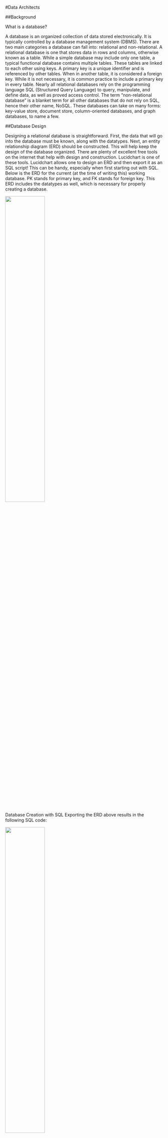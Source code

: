 #Data Architects

##Background

What is a database?

A database is an organized collection of data stored electronically. It is typically controlled by a database management system (DBMS). There are two main categories a database can fall into: relational and non-relational. A relational database is one that stores data in rows and columns, otherwise known as a table. While a simple database may include only one table, a typical functional database contains multiple tables. These tables are linked to each other using keys. A primary key is a unique identifier and is referenced by other tables. When in another table, it is considered a foreign key. While it is not necessary, it is common practice to include a primary key in every table. Nearly all relational databases rely on the programming language SQL (Structured Query Language) to query, manipulate, and define data, as well as proved access control. 
The term “non-relational database” is a blanket term for all other databases that do not rely on SQL, hence their other name, NoSQL. These databases can take on many forms: key-value store, document store, column-oriented databases, and graph databases, to name a few.

##Database Design

Designing a relational database is straightforward. First, the data that will go into the database must be known, along with the datatypes. Next, an entity relationship diagram (ERD) should be constructed. This will help keep the design of the database organized. There are plenty of excellent free tools on the internet that help with design and construction. Lucidchart is one of these tools. Lucidchart allows one to design an ERD and then export it as an SQL script! This can be handy, especially when first starting out with SQL. 
Below is the ERD for the current (at the time of writing this) working database. PK stands for primary key, and FK stands for foreign key. This ERD includes the datatypes as well, which is necessary for properly creating a database. 

![](./images/entity.png){width=50%}

Database Creation with SQL
Exporting the ERD above results in the following SQL code:

![](./images/a1.png){width=50%}
![](./images/a2.png){width=50%}

However, this code lacks a few required pieces. The foreign keys did not populate, and the primary keys do not reference the other tables. We also have not “created” a database yet, nor told our program which database to use. These issues are fixed in the following code snippet, along with some syntax changes. These syntax changes were necessary because the server our database is hosted on has some requirements that are not very important (at least not right now). 

![](./images/a3.png){width=50%}
![](./images/a4.png){width=50%}
![](./images/a5.png){width=50%}

The following snippets are useful commands for handling the database.

![](./images/a6.png){width=50%}

##Database Creation with Neo4j

###Neo4j Background 

Neo4j is a graph database created by Neo4j inc. Neo4j is implemented in Java; however, it can also be written with any other cypher query language. 

##Code

This creates the first two nodes. The yellow highlight section would be the user node. The green highlight section shows the relationship between the two nodes. The orange highlight section shows the other node which would be the username. The light blue highlighted section returns and stores the two nodes into the system. 

```r
1. create(u:user {name:'User'})-[:makes]->(n:user{name:'Username'}) return u,n
```

The yellow highlighted section codes the user node again. Instead of creating a new node for User we can just match the node with the new node you want to create. The green highlighted section describes the relationships between the two nodes. The blue highlighted section is the code for the new node. The orange highlighted section is the code for return which would store the nodes into the system. 

```r
2. match(u:user {name:'User'}) create (u)-[:enters]-> (DA:user{name: 'Date of Birth'}) return u,DA
```
 
This line of code codes for a new node “Last Name” which stores the last name of the patient. This node holds a relationship with the User node. 

```r
3. match(u:user {name:'User'}) create (u)- [:enters]-> (LN:user{name:'Last Name'}) return u,LN
```

Similar to the code on the third line. A new node has been created, however this node is created to store the last name of the user. 

```r
4. match(u:user {name:'User'}) create (u)- [:enters]-> (FN:user{name:'First Name'}) return u,FN
```

A new node is created with this code. The node stores the Height of the user. 

```r
5. match(u:user {name:'User'}) create (u)- [:enters]-> (H:user{name:'Height'}) return u,H
```

The ID node is created, thus allowing for the user id to be stored.

```r
6. match(u:user {name:'User'}) create (u)- [:enters]-> (I:user{name:'ID'}) return u,I
```

This line of code codes for a new node “Merck Data” which stores the last name of the patient. This node holds a relationship with the ID node. 

```r
7. match(I:user{name:'ID'}) create (I)- [:enters]-> (M:user{name:'Merck Data'}) return I,M
```
	
This line of code codes for a new node “Family History Cancers” which stores the family history cancers of the patient. This node holds a relationship with the Merck Data node.

```r
8. match(M:user{name:'Merck Data'}) create (M)- [:enters]-> (FH:user{name:'Family History Cancers'}) return M,FH
```

Lines 9, 10, and 11 all  code for three new nodes “Diagnostic notes”, “ Any other family history disease”, and “Input Data”. This node holds a relationship with the Merck Data node.

```r
9.	match(M:user{name:'Merck Data'}) create (M)- [:enters]-> (ID:user{name:'Input Data'}) return M,ID
10.	match(M:user{name:'Merck Data'}) create (M)- [:enters]-> (DN:user{name:'Diagnostic Notes'}) return M,DN
11.	match(M:user{name:'Merck Data'}) create (M)- [:enters]-> (AD:user{name:'Any other family history in disease'}) return M,AD
```

This line of code helps put together all of the nodes. This is to help you check your database while you add new nodes. This line of code will be used throughout to double check the code, and to endure every branch is in the correct spot. 

```r
12.	MATCH (n:user) RETURN n LIMIT 100
```

This code creates the relationship between the node “Username” and the new node “fitbit data”. The new node will store fitbit data.

```r
13. match(n:user{name:'Username'}) create (n)- [:enters]-> (FD:user{name:'FitBit Data'}) return n, FD
```

Lines 14,15,16,17,18, and 19 all create new nodes with the fit bit data node. All the new nodes are highlighted in yellow.

```r
14.	match(FD:user{name:'FitBit Data'}) create (FD)- [:enters]-> (WE:user{name:'Weight'}) return FD,WE
15.	match(FD:user{name:'FitBit Data'}) create (FD)- [:enters]-> (CD:user{name:'Collection Date'}) return FD,CD
16.	match(FD:user{name:'FitBit Data'}) create (FD)- [:enters]-> (B:user{name:'BMI'}) return FD,B
17.	match(FD:user{name:'FitBit Data'}) create (FD)- [:enters]-> (FC:user{name:'Floors Climbed'}) return FD,FC
18.	match(FD:user{name:'FitBit Data'}) create (FD)- [:enters]-> (ARH:user{name:'Average Resting Hr'}) return FD,ARH
19.	match(FD:user{name:'FitBit Data'}) create (FD)- [:enters]-> (ST:user{name:'Steps'}) return FD,ST
```

This line of code codes for a new node “Miles” which stores the miles of the patient. This node holds a relationship with the Fitbit Data Node

```r
20.	match(FD:user{name:'FitBit Data'}) create (FD)- [:enters]-> (Mi:user{name:'Miles'}) return FD,Mi
```

Lines 20,21,22,23,24,25 all code for new nodes that hold relationships with the Fitbit node. 

```r
21.	match(FD:user{name:'FitBit Data'}) create (FD)- [:enters]-> (TM:user{name:'Total Miles'}) return FD,TM
22.	match(FD:user{name:'FitBit Data'}) create (FD)- [:enters]-> (VAM:user{name:'Very Active Miles'}) return FD,VAM
23.	match(FD:user{name:'FitBit Data'}) create (FD)- [:enters]-> (LAM:user{name:'Lightly Active Miles'}) return FD,LAM
24.	match(FD:user{name:'FitBit Data'}) create (FD)- [:enters]-> (MAM:user{name:'Moderately Active Miles'}) return FD,MAM
25.	match(FD:user{name:'FitBit Data'}) create (FD)- [:enters]-> (S:user{name:'Sleep'}) return FD,S
```

Lines 26,27 all codes for new nodes that holds relationships with the “Sleep node”. 

```r
26.	 match(S:user{name:'Sleep'}) create (S)- [:enters]-> (SE:user{name:'Sleep Efficiency'}) return S,SE
27.	match(S:user{name:'Sleep'}) create (S)- [:enters]-> (MAS:user{name:'Minutes Asleep'}) return S,MAS
```

Lines 28,29,30,31,32,33,34,35,36 all codes for new nodes that hold relationships with the “minute node”.

```r
28.	match(FD:user{name:'FitBit Data'}) create (FD)- [:enters]-> (M:user{name:'Minutes'}) return FD,M
29.	match(M:user{name:'Minutes'}) create (M)- [:enters]-> (OF:user{name:'hr 140-170'}) return M,OF
30.	match(M:user{name:'Minutes'}) create (M)- [:enters]-> (SM:user{name:'Sedentary Minutes'}) return M,SM
31.	match(M:user{name:'Minutes'}) create (M)- [:enters]-> (LAM:user{name:'Lightly Active Minutes'}) return M,LAM
32.	match(M:user{name:'Minutes'}) create (M)- [:enters]-> (FAM:user{name:'Fairly Active Minutes'}) return M,FAM
33.	match(M:user{name:'Minutes'}) create (M)- [:enters]-> (VAM:user{name:'Very Active Minutes'}) return M,VAM
34.	match(M:user{name:'Minutes'}) create (M)- [:enters]-> (HR:user{name:'hr 30-100'}) return M,HR
35.	match(M:user{name:'Minutes'}) create (M)- [:enters]-> (HR1:user{name:'hr 100-140'}) return M,HR1
36.	match(M:user{name:'Minutes'}) create (M)- [:enters]-> (HR2:user{name:'hr 170-220'}) return M,HR2
```

Lines 37-49 all codes for new nodes that hold relationships with the “Pain Data” node. The highlighted portions are the new nodes.

```r
37.	MATCH (n:user) RETURN n LIMIT 100
38.	match(u:user {name:'User'}) create (u)- [:enters]-> (PD:user{name:'Pain Data'}) return u,PD
39.	match(PD:user{name:'Pain Data'}) create (PD)- [:enters]-> (D:user{name:'Diagnosis'}) return PD,D
40.	match(PD:user{name:'Pain Data'}) create (PD)- [:enters]-> (WI:user{name:'Water Intake'}) return PD,WI
41.	match(PD:user{name:'Pain Data'}) create (PD)- [:enters]-> (MT:user{name:'Medication Timing'}) return PD,MT
42.	match(PD:user{name:'Pain Data'}) create (PD)- [:enters]-> (DA:user{name:'Date'}) return PD,DA
43.	match(PD:user{name:'Pain Data'}) create (PD)- [:enters]-> (HA:user{name:'Happiness'}) return PD,HA
44.	match(PD:user{name:'Pain Data'}) create (PD)- [:enters]-> (OM:user{name:'Other Medication'}) return PD,OM
45.	match(PD:user{name:'Pain Data'}) create (PD)- [:enters]-> (SL:user{name:'Sleep'}) return PD,SL
46.	match(PD:user{name:'Pain Data'}) create (PD)- [:enters]-> (HW:user{name:'Hours Worked'}) return PD,HW
47.	match(PD:user{name:'Pain Data'}) create (PD)- [:enters]-> (US:user{name:'Unusual Symptoms'}) return PD,US
48.	match(PD:user{name:'Pain Data'}) create (PD)- [:enters]-> (M:user{name:'meals'}) return PD,M
49.	match(PD:user{name:'Pain Data'}) create (PD)- [:enters]-> (SA:user{name:'Smoking/Alcohol'}) return PD,SA
```
